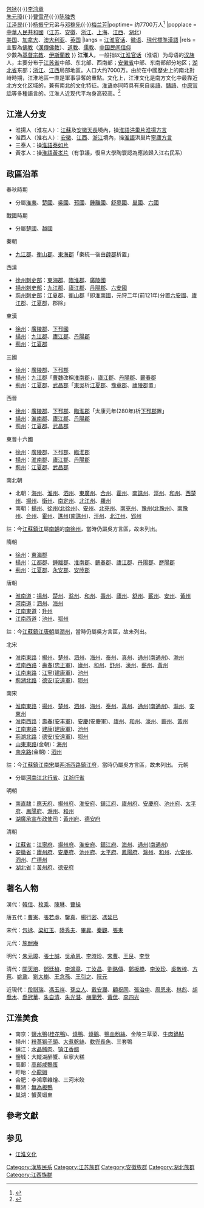 {{Ethnic group
|group = 江淮人
|image = [[File:Cao_Cao_scth.jpg|80px]][[Image:宋龙图学士包孝肃公拯.jpg|80px]][[Image:Li-hung-chang,_Governor_General_of_Pei-chih-li_Wellcome_L0040968.jpg|75px]]<br>[[Image:Hongwu1.jpg|70px]][[Image:Statue_of_Cao_Xueqin.JPG|80px]][[Image:Chen.jpg|80px]]<br>[[Image:Jiang_Zemin_St._Petersburg2002.jpg|75px]][[Image:Yang_Zhenning_1949.JPG|75px]][[Image:Meilanfang_banshenxiang.JPG|75px]]
|caption = [[曹操|曹操]]{{·}}[[包拯|包拯]]{{·}}[[李鸿章|李鸿章]]<br>[[朱元璋|朱元璋]]{{·}}[[曹雪芹|曹雪芹]]{{·}}[[陈独秀|陈独秀]]<br>[[江泽民|江泽民]]{{·}}[[杨振宁|杨振宁]]兄弟与[[邓稼先|邓稼先]]{{·}}[[梅兰芳|梅兰芳]]|poptime= 约7700万人<ref>{{cite web |first = David |last = Brown |authorlink =  |author =  |coauthors =  |title = Top 100 Languages by Population |url = http://www.davidpbrown.co.uk/help/top-100-languages-by-population.html |work =  |publisher =  |id =  |pages =  |page =  |date =  |accessdate =  |quote =  |archive-date = 2019-03-11 |archive-url = https://web.archive.org/web/20190311230220/http://www.davidpbrown.co.uk/help/top-100-languages-by-population.html |dead-url = no }}</ref>
|popplace = [[中華人民共和國|中華人民共和國]]（[[江苏|江苏]]、[[安徽|安徽]]、[[浙江|浙江]]、[[上海|上海]]、[[江西|江西]]、[[湖北|湖北]]）<br />[[美国|美国]]、[[加拿大|加拿大]]、[[澳大利亚|澳大利亚]]、[[英国|英国]]
|langs = [[江淮官话|江淮官话]]、[[徽语|徽语]]、[[現代標準漢語|現代標準漢語]]
|rels = 主要為[[佛教|佛教]]（[[漢傳佛教|漢傳佛教]]）、[[道教|道教]]、[[儒教_(宗教)|儒教]]、[[中国民间信仰|中国民间信仰]]<br />少數為[[基督宗教|基督宗教]]、[[伊斯蘭教|伊斯蘭教]]
}}
'''江淮人'''，一般指以[[江淮官话|江淮官话]]（淮语）为母语的[[汉族|汉族]]人，主要分布于[[江苏省|江苏省]]中部、东北部、西南部；[[安徽省|安徽省]]中部、东南部部分地区；[[湖北省|湖北省]]东部；[[浙江|浙江]]、[[江西|江西]]局部地區。人口大约7000万。由於在中國歷史上的南北對峙時期，江淮地區一直是軍事爭奪的重點。文化上，江淮文化是南方文化中最靠近北方文化区域的，兼有南北的文化特征。[[江淮官话|淮语]]亦同時具有來自[[吳語|吳語]]、[[贛語|贛語]]、[[中原官話|中原官話]]等多種語言的{{link-en|層 (語言學)|Stratum (linguistics)|外源性層次}}。江淮人近现代平均身高较高。<ref>{{Cite web |url=http://data.163.com/18/0306/21/DC8CEJ5M000181IU.html |title=中国哪里的人最高，山东大汉只排第六名 |access-date=2019-02-01 |archive-date=2020-07-20 |archive-url=https://web.archive.org/web/20200720083345/http://data.163.com/18/0306/21/DC8CEJ5M000181IU.html |dead-url=no }}</ref>

== 江淮人分支 ==
* 淮揚人（淮左人）：[[江蘇|江蘇]]及[[安徽|安徽]][[天長|天長]]境內，操[[江淮官話|淮語]][[洪巢片|洪巢片]][[淮東話|淮揚方言]]
* 淮西人（淮右人）：[[安徽|安徽]]、[[江西|江西]]、[[浙江|浙江]]境內，操[[江淮官話|淮語]]洪巢片[[淮西話|寧廬方言]]
* 三泰人：操[[江淮官話|淮語]][[泰如片|泰如片]]
* 黃孝人：操[[江淮官話|淮語]][[黃孝片|黃孝片]]（有爭議，復旦大學陶寰認為應該歸入江右民系）

== 政區沿革 ==

春秋時期
* 分屬[[淮夷|淮夷]]、[[楚國|楚國]]、[[吳國|吳國]]、[[邗國|邗國]]、[[鍾離國|鍾離國]]、[[舒蓼國|舒蓼國]]、[[巢國|巢國]]、[[六國|六國]]
戰國時期
* 分屬[[楚國|楚國]]、[[越國|越國]]
秦朝
* [[九江郡|九江郡]]、[[衡山郡|衡山郡]]、[[東海郡|東海郡]]「秦統一後由[[薛郡|薛郡]]析置」
西漢
* [[徐州刺史部|徐州刺史部]]：[[東海郡|東海郡]]、[[臨淮郡|臨淮郡]]、[[廣陵國|廣陵國]]
* [[揚州刺史部|揚州刺史部]]：[[九江郡|九江郡]]、[[廬江郡|廬江郡]]、[[丹陽郡|丹陽郡]]、[[六安國|六安國]]
* [[荊州刺史部|荊州刺史部]]：[[江夏郡|江夏郡]]、[[衡山郡|衡山郡]]「即[[淮南國|淮南國]]，元狩二年(前121年)分置[[六安國|六安國]]、[[廬江郡|廬江郡]]、[[江夏郡|江夏郡]]，郡除」
東漢
* [[徐州|徐州]]：[[廣陵郡|廣陵郡]]、[[下邳國|下邳國]]
* [[揚州|揚州]]：[[九江郡|九江郡]]、[[廬江郡|廬江郡]]、[[丹陽郡|丹陽郡]]
* [[荊州|荊州]]：[[江夏郡|江夏郡]]
三國
* [[徐州|徐州]]：[[廣陵郡|廣陵郡]]、[[下邳郡|下邳郡]]
* [[揚州|揚州]]：[[九江郡|九江郡]]「[[曹魏|曹魏]]改稱[[淮南郡|淮南郡]]」、[[廬江郡|廬江郡]]、[[丹陽郡|丹陽郡]]、[[蘄春郡|蘄春郡]]
* [[荊州|荊州]]：[[江夏郡|江夏郡]]、[[武昌郡|武昌郡]]「[[東吳|東吳]]析[[江夏郡|江夏郡]]、[[豫章郡|豫章郡]]、[[廬陵郡|廬陵郡]]置」
西晉
* [[徐州|徐州]]：[[廣陵郡|廣陵郡]]、[[下邳郡|下邳郡]]、[[臨淮郡|臨淮郡]]「太康元年(280年)析[[下邳郡|下邳郡]]置」
* [[揚州|揚州]]：[[淮南郡|淮南郡]]、[[廬江郡|廬江郡]]、[[丹陽郡|丹陽郡]]
* [[荊州|荊州]]：[[江夏郡|江夏郡]]、[[武昌郡|武昌郡]]
東晉十六國
* [[徐州|徐州]]：[[廣陵郡|廣陵郡]]、[[下邳郡|下邳郡]]、[[臨淮郡|臨淮郡]]
* [[揚州|揚州]]：[[淮南郡|淮南郡]]、[[廬江郡|廬江郡]]、[[丹陽郡|丹陽郡]]
* [[荊州|荊州]]：[[江夏郡|江夏郡]]、[[武昌郡|武昌郡]]
南北朝
* 北朝：[[海州|海州]]、[[淮州|淮州]]、[[泗州|泗州]]、[[東廣州|東廣州]]、[[合州|合州]]、[[霍州|霍州]]、[[南譙州|南譙州]]、[[涇州|涇州]]、[[和州|和州]]、[[西楚州|西楚州]]、[[揚州|揚州]]、[[衡州|衡州]]、[[南定州|南定州]]、[[北江州|北江州]]、[[羅州|羅州]]
* 南朝：[[揚州|揚州]]、[[徐州|徐州]]([[北徐州|北徐州]])、[[安州|安州]]、[[北兗州|北兗州]]、[[南兗州|南兗州]]、[[豫州|豫州]]([[北豫州|北豫州]])、[[南豫州|南豫州]]、[[合州|合州]]、[[霍州|霍州]]、[[譙州|譙州]]([[南譙州|南譙州]])、[[涇州|涇州]]、[[北江州|北江州]]、[[郢州|郢州]]
註：今[[江蘇|江蘇]][[鎮江|鎮江]]屬[[南朝|南朝]]的[[南徐州|南徐州]]，當時仍屬吳方言區，故未列出。

隋朝
* [[徐州|徐州]]：[[東海郡|東海郡]]
* [[揚州|揚州]]：[[江都郡|江都郡]]、[[鍾離郡|鍾離郡]]、[[淮南郡|淮南郡]]、[[蘄春郡|蘄春郡]]、[[廬江郡|廬江郡]]、[[丹陽郡|丹陽郡]]、[[歷陽郡|歷陽郡]]
* [[荊州|荊州]]：[[江夏郡|江夏郡]]、[[永安郡|永安郡]]、[[安陸郡|安陸郡]]
唐朝
* [[淮南道|淮南道]]：[[揚州|揚州]]、[[楚州|楚州]]、[[滁州|滁州]]、[[和州|和州]]、[[壽州|壽州]]、[[廬州|廬州]]、[[舒州|舒州]]、[[蘄州|蘄州]]、[[安州|安州]]、[[黃州|黃州]]
* [[河南道|河南道]]：[[泗州|泗州]]、[[海州|海州]]
* [[江南東道|江南東道]]：[[升州|升州]]
* [[江南西道|江南西道]]：[[池州|池州]]、[[鄂州|鄂州]]
註：今[[江蘇|江蘇]][[鎮江|鎮江]][[唐朝|唐朝]]屬[[潤州|潤州]]，當時仍屬吳方言區，故未列出。

北宋
* [[淮南東路|淮南東路]]：[[揚州|揚州]]、[[楚州|楚州]]、[[泗州|泗州]]、[[海州|海州]]、[[泰州|泰州]]、[[真州|真州]]、[[通州|通州]]([[南通州|南通州]])、[[滁州|滁州]]
* [[淮南西路|淮南西路]]：[[壽春|壽春]]([[忠正軍|忠正軍]])、[[廬州|廬州]]、[[和州|和州]]、[[舒州|舒州]]、[[濠州|濠州]]、[[蘄州|蘄州]]、[[黃州|黃州]]
* [[江南東路|江南東路]]：[[江寧|江寧]]([[建康軍|建康軍]])、[[池州|池州]]
* [[荊湖北路|荊湖北路]]：[[德安|德安]]([[安遠軍|安遠軍]])、[[鄂州|鄂州]]
南宋
*[[淮南东路|淮南東路]]：[[揚州|揚州]]、[[楚州|楚州]]、[[泗州|泗州]]、[[海州|海州]]、[[泰州|泰州]]、[[真州|真州]]、[[通州|通州]]([[南通州|南通州]])、[[滁州|滁州]]、[[安東州|安東州]]
* [[淮南西路|淮南西路]]：[[壽春|壽春]]([[安丰军|安丰軍]])、[[安慶|安慶]](安慶軍)、[[廬州|廬州]]、[[和州|和州]]、[[濠州|濠州]]、[[蘄州|蘄州]]、[[黃州|黃州]]
*[[江南东路|江南東路]]：[[建康|建康]]([[建康軍|建康軍]])、[[池州|池州]]
*[[荆湖北路|荊湖北路]]：[[德安|德安]]([[安遠軍|安遠軍]])、[[鄂州|鄂州]]
* [[山東東路|山東東路]](金朝)：[[海州|海州]]
* [[南京路|南京路]](金朝)：[[泗州|泗州]]
註：今[[江蘇|江蘇]][[鎮江|鎮江]][[南宋|南宋]]屬[[两浙西路|两浙西路]][[鎮江府|鎮江府]]，當時仍屬吳方言區，故未列出。
元朝
* 分屬[[河南江北行省|河南江北行省]]、[[江浙行省|江浙行省]]
明朝
* [[南直隸|南直隸]]：[[應天府|應天府]]、[[揚州府|揚州府]]、[[淮安府|淮安府]]、[[鎮江府|鎮江府]]、[[廬州府|廬州府]]、[[安慶府|安慶府]]、[[池州府|池州府]]、[[太平府|太平府]]、[[鳳陽府|鳳陽府]]、[[滁州|滁州]]、[[和州|和州]]
* [[湖廣承宣布政使司|湖廣承宣布政使司]]：[[黃州府|黃州府]]、[[德安府|德安府]]

清朝
* [[江蘇省|江蘇省]]：[[江寧府|江寧府]]、[[揚州府|揚州府]]、[[淮安府|淮安府]]、[[鎮江府|鎮江府]]、[[海州|海州]]、[[通州|通州]]([[南通州|南通州]])
* [[安徽省|安徽省]]：[[廬州府|廬州府]]、[[安慶府|安慶府]]、[[池州府|池州府]]、[[太平府|太平府]]、[[鳳陽府|鳳陽府]]、[[滁州|滁州]]、[[和州|和州]]、[[六安州|六安州]]、[[泗州|泗州]]、[[广德州|广德州]]
* [[湖北省|湖北省]]：[[黃州府|黃州府]]、[[德安府|德安府]]

== 著名人物 ==

漢代：[[韓信|韓信]]、[[枚乘|枚乘]]、[[陳琳|陳琳]]、[[曹操|曹操]]

唐五代：[[曹憲|曹憲]]、[[張若虛|張若虛]]、[[鑒真|鑒真]]、[[楊行密|楊行密]]、[[馮延巳|馮延巳]]

宋代：[[包拯|包拯]]、[[梁紅玉|梁紅玉]]、[[陸秀夫|陸秀夫]]、[[畢昇|畢昇]]、[[秦觀|秦觀]]、[[张耒|張耒]]

元代：[[施耐庵|施耐庵]]

明代：[[朱元璋|朱元璋]]、[[張士誠|張士誠]]、[[吳承恩|吳承恩]]、[[李時珍|李時珍]]、[[宋曹|宋曹]]、[[王艮|王艮]]、[[李登|李登]]

清代：[[關天培|關天培]]、[[鄧廷楨|鄧廷楨]]、[[李鴻章|李鴻章]]、[[丁汝昌|丁汝昌]]、[[劉銘傳|劉銘傳]]、[[鄭板橋|鄭板橋]]、[[李汝珍|李汝珍]]、[[吳敬梓|吳敬梓]]、[[方苞|方苞]]、[[姚鼐|姚鼐]]、[[劉大櫆|劉大櫆]]、[[王念孙|王念孫]]、[[王引之|王引之]]、[[阮元|阮元]]

近現代：[[段祺瑞|段祺瑞]]、[[馮玉祥|馮玉祥]]、[[孫立人|孫立人]]、[[戴安瀾|戴安瀾]]、[[顧祝同|顧祝同]]、[[張治中|張治中]]、[[周恩來|周恩來]]、[[林彪|林彪]]、[[胡喬木|胡喬木]]、[[喬冠華|喬冠華]]、[[朱自清|朱自清]]、[[朱光潜|朱光潛]]、[[梅蘭芳|梅蘭芳]]、[[黃侃|黃侃]]、[[李四光|李四光]]

== 江淮美食 ==

* 南京：[[鹽水鴨|鹽水鴨]]([[桂花鸭|桂花鴨]])、[[燒鴨|燒鴨]]、[[燒鵝|燒鵝]]、[[鸭血粉丝汤|鴨血粉絲]]、金陵三草菜、[[锅贴|牛肉鍋貼]]
* 揚州：[[狮子头|粉蒸獅子頭]]、[[大煮干丝|大煮乾絲]]、[[软兜长鱼|軟兜長魚]]、三套鴨
* 鎮江：[[水晶肴肉|水晶餚肉]]、[[镇江香醋|镇江香醋]]
* 鹽城：大縱湖醉蟹、阜寧大糕
* 高郵：[[鹹鴨蛋|高邮咸鴨蛋]]
* 盱眙：[[克氏原螯虾|小龍蝦]]
* 合肥：李鴻章雜燴、三河米餃
* 蕪湖：[[無為板鴨|無為板鴨]]
* 巢湖：蟹黄蝦盅

==參考文獻==
{{reflist|2}}
==参见==
*[[江淮文化|江淮文化]]
{{漢族民系}}
[[Category:漢族民系|Category:漢族民系]]
[[Category:江苏族群|Category:江苏族群]]
[[Category:安徽族群|Category:安徽族群]]
[[Category:湖北族群|Category:湖北族群]]
[[Category:江西族群|Category:江西族群]]